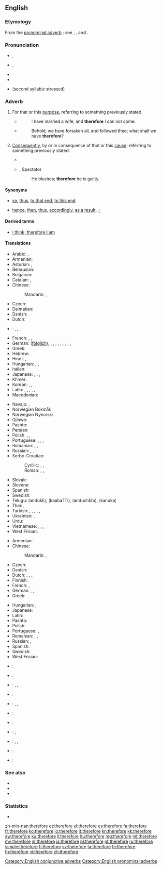 ==English==

===Etymology===
From the {{etyl|ang|en}} [[pronominal adverb]] {{term|therfore|lang=ang}}; see {{term|there|lang=en}}, {{term|fore|lang=en}}, and {{term|for|lang=en}}.

===Pronunciation===
* {{a|RP}} {{IPA|/ˈðɛəfɔː/}}, {{X-SAMPA|/"DE@fO:/}}
* {{a|GenAm}} {{IPA|/ˈðɛɹfɔɹ/}}, {{X-SAMPA|/"DErfOr/}}
* {{audio|en-us-therefore.ogg|Audio (US)}}
* {{hyphenation|there|fore}}
* {{homophones|lang=en|therefor}} (second syllable stressed)

===Adverb===
{{en-adv|-}}

# {{context|conjunctive}} For that or this [[purpose]], referring to something previously stated.
#* {{RQ:Authorized Version|Luke|14|20}}
#*: I have married a wife, and '''therefore''' I can not come.
#* {{RQ:Authorized Version|Matthew|19|27}}
#*: Behold, we have forsaken all, and followed thee; what shall we have '''therefore'''?
# {{context|conjunctive}} [[consequently|Consequently]], by or in consequence of that or this [[cause]]; referring to something previously stated.
#*{{quote-magazine|year=2012|month=March-April
|author=[[w:Terry Sejnowski|Terrence J. Sejnowski]]
|title=Well-connected Brains
|volume=100|issue=2|page=171
|magazine={{w|American Scientist}}
|url=http://www.americanscientist.org/bookshelf/pub/well-connected-brains
|passage=Creating a complete map of the human connectome would '''therefore''' be a monumental milestone but not the end of the journey to understanding how our brains work.}}
#* {{rfdate}}, Spectator
#*: He blushes; '''therefore''' he is guilty.

====Synonyms====
* {{sense|for that purpose}} [[so]], [[thus]], [[to that end]], [[to this end]]
* {{sense|consequently}} [[hence]], [[then]], [[thus]], [[accordingly]], [[as a result]], [[∴]] {{qualifier|math}}

====Derived terms====
* [[I think; therefore I am]]

====Translations====
{{trans-top|for that or this reason, referring to something previously stated; for that}}
* Arabic: {{t-|ar|لذلك|tr=li-ḏālik, li-ḏālika}}, {{t-|ar|لهذا|tr=li-hāḏā}}
* Armenian: {{t-|hy|ուրեմն|tr=uremn|sc=Armn}}
* Asturian: {{t-|ast|poro}}, {{t-|ast|por eso}}
* Belarusian: {{t-|be|таму|tr=tamú|sc=Cyrl}}
* Bulgarian: {{t+|bg|затова|tr=zatová|sc=Cyrl}}
* Catalan: {{t|ca|per tant}}, {{t|ca|per això}}
* Chinese:
*: Mandarin: {{t+|cmn|所以|tr=suǒyǐ|sc=Hani}}, {{t+|cmn|因此|tr=yīncǐ|sc=Hani}}
* Czech: {{t+|cs|proto}}
* Dalmatian: {{tø|dlm|duanc}}
* Danish: {{t-|da|derfor}}
* Dutch: {{t+|nl|daarom}}
* {{ttbc|fi}}: {{t|fi|siksi}}, {{t-SOP|fi|[[se#Finnish|sen]] [[vuoksi]]}} <!-- was "[[se#Finnish|sen]] [[vuoksi]]" - assumed sum-of-parts; if an idiom, use {{t}} instead of {{t-SOP}}. see [[User:Kephir/gadgets/xte#Translation_fixing]] -->, {{t-SOP|fi|[[se#Finnish|sen]] [[takia]]}} <!-- was "[[se#Finnish|sen]] [[takia]]" - assumed sum-of-parts; if an idiom, use {{t}} instead of {{t-SOP}}. see [[User:Kephir/gadgets/xte#Translation_fixing]] -->, {{t+|fi|joten}}
* French: {{t+|fr|donc}}, {{t-|fr|pour ça}}, {{t+|fr|en conséquence}}
* German: {{t+|de|also}} ([[folglich]]), {{t+|de|daher}}, {{qualifier|archaic}} {{t-|de|sonach}}, {{t+|de|darum}}, {{qualifier|literary}} {{t+|de|demnach}}, {{t+|de|demzufolge}}, {{t+|de|deshalb}}, {{t+|de|deswegen}}, {{t+|de|mithin}}, {{t+|de|somit}}, {{qualifier|literary}} {{t-|de|sonach}}
* Greek: {{t+|el|επομένως|tr=epoménos}}
* Hebrew: {{t+|he|אז|alt=אָז|tr=az}}
* Hindi: {{t-|hi|इसलिए|tr=isli'e|sc=Deva}}, {{t-|hi|इसलिये|tr=isli'e|sc=Deva}}
* Hungarian: {{t+|hu|azért}}, {{t+|hu|ezért}}, {{t+|hu|emiatt}}
* Italian: {{t+|it|quindi}}
* Japanese: {{t-|ja|それ故に|tr=[[それゆえに]], sore-yue-ni|sc=Jpan}}, {{t-|ja|故に|tr=[[ゆえに]], yue-ni|sc=Jpan}}, {{t-|ja|ですから|tr=desu kara}}, {{t-|ja|従って|tr=[[したがって]], shitagatte}}
* Khmer: {{t-|km|អញ្ចឹង|tr=añchəng|sc=Khmr}}
* Korean: {{t+|ko|따라서|tr=ttaraseo|sc=Kore}}, {{t+|ko|그래서|tr=geuraeseo|sc=Kore}}, {{t+|ko|그러므로|tr=geureomeuro|sc=Kore}}
* Latin: {{t+|la|ergo|alt=ergō}}, {{t-|la|igitur}}, {{t+|la|itaque}}, {{t+|la|autem}}, {{t-|la|propterea}}, {{t-|la|propterea}}
* Macedonian: {{t-|mk|затоа|tr=zatoa|sc=Cyrl}}
{{trans-mid}}
* Navajo: {{tø|nv|háálá}}, {{tø|nv|éí biniinaa}}
* Norwegian Bokmål: {{t+|nb|derfor}}
* Norwegian Nynorsk: {{t-|nn|difor}}
* Ojibwe: {{tø|oj|nindawaa}}
* Pashto: {{t-|ps|ځکه|tr=źëka}}
* Persian: {{t-|fa|بدلیل آن|tr=be-dalil-e ân|sc=fa-Arab}}
* Polish: {{t+|pl|więc}}, {{t+|pl|zatem}}, {{t+|pl|dlatego}}
* Portuguese: {{t|pt|portanto}}, {{t|pt|assim sendo}}, {{t|pt|por isto}}, {{t+|pt|logo}}
* Romanian: {{t+|ro|deci}}, {{t+|ro|așadar}}, {{t-|ro|prin urmare}}
* Russian: {{t+|ru|поэтому|tr=poétomu}}, {{t+|ru|потому|tr=potomú|sc=Cyrl}}, {{t+|ru|посему|tr=posemú|sc=Cyrl}} {{qualifier|dated or poetic}}
* Serbo-Croatian:
*: Cyrillic: {{t-|sh|дакле}}, {{t-|sh|стога}}, {{t-|sh|зато}}
*: Roman: {{t-|sh|dakle}}, {{t-|sh|stoga}}, {{t-|sh|zato}}
* Slovak: {{t-|sk|preto}}
* Slovene: {{t-|sl|zato}}
* Spanish: {{t-|es|por eso}}
* Swedish: {{t+|sv|därför}}
* Telugu: {{t-|te|అందుకే}} (andukE), {{t+|te|కాబట్టి}} (kaabaTTi), {{t+|te|అందుచేత}} (anduchEta), {{t+|te|కనుక}} (kanuka)
* Thai: {{t-|th|ดังนั้น|tr=dang-nán|sc=Thai}}, {{t-|th|แล้วจึง|tr=láew-jeung|sc=Thai}}
* Turkish: {{qualifier|obsolete}} {{t+|tr|binaenaleyh}}, {{t-|tr|bu nedenle}}, {{t-|tr|bu yüzden}}, {{t-|tr|o yüzden}}, {{t-|tr|bundan dolayı}}, {{t+|tr|dolayısıyla}}
* Ukrainian: {{t-|uk|тому|tr=tomú|sc=Cyrl}}, {{t-|uk|затим|tr=zatým|sc=Cyrl}}
* Urdu: {{t-|ur|اس لئے|tr=is li'e|sc=ur-Arab}}
* Vietnamese: {{t-|vi|bởi vậy}}, {{t-|vi|cho nên}}, {{t+|vi|vì thế}}, {{t+|vi|vậy thì}}
* West Frisian: {{t-|fy|dêrom}}
{{trans-bottom}}

{{trans-top|consequently; by consequence}}
* Armenian: {{t-|hy|հետևաբար|tr=hetevabar|sc=Armn}}
* Chinese:
*: Mandarin: {{t-|cmn|所以|tr=suǒyǐ|sc=Hani}}, {{t-|cmn|因此|tr=yīncǐ|sc=Hani}}
* Czech: {{t+|cs|proto}}
* Danish: {{t-|da|derfor}}
* Dutch: {{t+|nl|daarom}}, {{t+|nl|bijgevolg}} {{qualifier|formal}}, {{t+|nl|daardoor}} {{qualifier|beginning of sentence}}, {{t+|nl|waardoor}} {{qualifier|not in beginning of sentence}}
* Finnish: {{t+|fi|siksi}}
* French: {{t+|fr|par conséquent}}, {{t+|fr|en conséquence}}
* German: {{t+|de|deswegen}}, {{t+|de|deshalb}}, {{t+|de|darum}}
* Greek: {{t+|el|επομένως|tr=epoménos}}
{{trans-mid}}
* Hungarian: {{t+|hu|következésképpen}}, {{t+|hu|tehát}}
* Japanese: {{t-|ja|従って|tr=[[したがって]], shitagatte}}
* Latin: {{t-|la|igitur}}
* Pashto: {{t+|ps|نو|tr=no}}
* Polish: {{t+|pl|więc}}
* Portuguese: {{t+|pt|portanto}}, {{t+|pt|consequentemente}}
* Romanian: {{t+|ro|deci}}, {{t+|ro|așadar}}, {{t-|ro|prin urmare}}
* Russian: {{t+|ru|следовательно|tr=slédovatel'no}}, {{qualifier|somewhat}} {{t+|ru|зато|tr=zató}}
* Spanish: {{t-|es|por eso}}
* Swedish: {{t+|sv|därför}}
* West Frisian: {{t-|fy|dêrom}}
{{trans-bottom}}

{{checktrans-top}}
* {{ttbc|crh}}: {{t|crh|ayse}}
* {{ttbc|ka}}: {{t-|ka|ამიტომ|tr=amitom}}
* {{ttbc|is}}: {{t|is|þess vegna}}, {{t|is|þar af leiðir}}, {{t|is|þar af leiðandi}}
* {{ttbc|io}}: {{t|io|do}}
* {{ttbc|it}}: {{t|it|dunque}}, {{t|it|quindi}}, {{t|it|per questo}}
{{trans-mid}}
* {{ttbc|ko}}: {{t|ko|그러므로|tr=keureomeuro|sc=Kore}}
* {{ttbc|no}}: {{t|no|derfor}}
* {{ttbc|ang}}: {{t|ang|þæs|sc=Latinx}}, {{t|ang|þy|alt=þȳ|sc=Latinx}} <!-- was "[[þy|þȳ]]" - assumed inflected form or vocalised spelling; please verify if linking is acceptable. see [[User:Kephir/gadgets/xte#Translation_fixing]] -->
* {{ttbc|es}}: {{t|es|por consiguiente}}, {{t|es|por lo tanto}}, {{t|es|por eso}}
* {{ttbc|sv}}: {{t|sv|därför}}
* {{ttbc|vo}}: {{t|vo|klu}}
{{trans-bottom}}

===See also===
* {{there-words}}
* {{here-words}}
* {{where-words}}

===Statistics===
* {{rank|rest|2|open|326|therefore|feet|lay|along}}

[[Category:English conjunctive adverbs]]
[[Category:English pronominal adverbs]]

[[zh-min-nan:therefore]]
[[et:therefore]]
[[el:therefore]]
[[es:therefore]]
[[fa:therefore]]
[[fr:therefore]]
[[ko:therefore]]
[[io:therefore]]
[[it:therefore]]
[[kn:therefore]]
[[kk:therefore]]
[[sw:therefore]]
[[ku:therefore]]
[[li:therefore]]
[[hu:therefore]]
[[mg:therefore]]
[[ml:therefore]]
[[my:therefore]]
[[nl:therefore]]
[[ja:therefore]]
[[pl:therefore]]
[[pt:therefore]]
[[ru:therefore]]
[[simple:therefore]]
[[fi:therefore]]
[[sv:therefore]]
[[ta:therefore]]
[[te:therefore]]
[[th:therefore]]
[[vi:therefore]]
[[zh:therefore]]